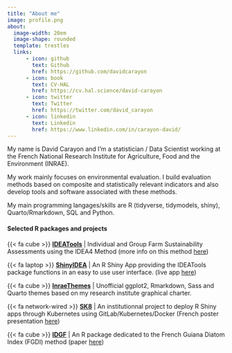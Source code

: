 ```yaml
---
title: "About me"
image: profile.png
about:
  image-width: 20em
  image-shape: rounded
  template: trestles
  links:
      - icon: github
        text: Github
        href: https://github.com/davidcarayon
      - icon: book
        text: CV-HAL
        href: https://cv.hal.science/david-carayon
      - icon: twitter
        text: Twitter
        href: https://twitter.com/david_carayon
      - icon: linkedin
        text: Linkedin
        href: https://www.linkedin.com/in/carayon-david/
---
```



::: {.column-page}

My name is David Carayon and I'm a statistician / Data Scientist working at the French National Research Institute for Agriculture, Food and the Environment (INRAE).

My work mainly focuses on environmental evaluation. I build evaluation methods based on composite and statistically relevant indicators and also develop tools and software associated with these methods.

My main programming langages/skills are R (tidyverse, tidymodels, shiny), Quarto/Rmarkdown, SQL and Python.

#### Selected R packages and projects

{{< fa cube >}} **[IDEATools](https://cran.r-project.org/web/packages/IDEATools/index.html)** | Individual and Group Farm Sustainability Assessments using the IDEA4 Method (more info on this method [here](https://methode-idea.org)) 

{{< fa laptop >}} **[ShinyIDEA](https://forgemia.inra.fr/sk8/sk8-apps/ettis/shinyidea)** | An R Shiny App providing the IDEATools package functions in an easy to use user interface. (live app [here](https://shinyidea.sk8.inrae.fr/))

{{< fa cube >}} **[InraeThemes](https://davidcarayon.github.io/InraeThemes/)** | Unofficial ggplot2, Rmarkdown, Sass and Quarto themes based on my research institute graphical charter.

{{< fa network-wired >}} **[SK8](https://sk8.inrae.fr)** | An institutionnal project to deploy R Shiny apps through Kubernetes using GitLab/Kubernetes/Docker (French poster presentation [here](https://hal.inrae.fr/hal-04141247v1/document))

{{< fa cube >}} **[IDGF](https://github.com/davidcarayon/IDGF)** | An R package dedicated to the French Guiana Diatom Index (FGDI) method (paper [here](https://doi.org/10.1016/j.ecolind.2020.106248))


:::


